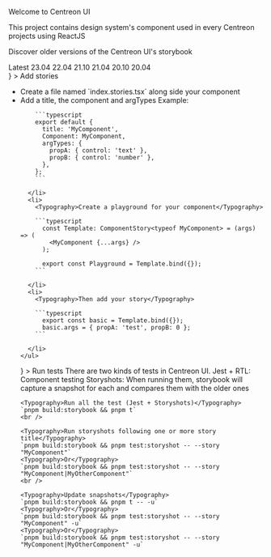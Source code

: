 

<Meta title="Home" />

<Typography variant="h4">Welcome to Centreon UI</Typography>
<br />

<Typography>This project contains design system's component used in every Centreon projects using ReactJS</Typography>
<br />

<Typography>Discover older versions of the Centreon UI's storybook</Typography>
<Stack>
  <Link href="https://storybook.centreon.com/index.html" target="__blank" rel="noopener noreferrer">
    <Typography>Latest</Typography>
  </Link>
  <Link href="https://storybook.centreon.com/23.04/index.html" target="__blank" rel="noopener noreferrer">
    <Typography>23.04</Typography>
  </Link>
  <Link href="https://storybook.centreon.com/22.04/index.html" target="__blank" rel="noopener noreferrer">
    <Typography>22.04</Typography>
  </Link>
  <Link href="https://storybook.centreon.com/21.10/index.html" target="__blank" rel="noopener noreferrer">
    <Typography>21.10</Typography>
  </Link>
  <Link href="https://storybook.centreon.com/21.04/index.html" target="__blank" rel="noopener noreferrer">
    <Typography>21.04</Typography>
  </Link>
  <Link href="https://storybook.centreon.com/20.10/index.html" target="__blank" rel="noopener noreferrer">
    <Typography>20.10</Typography>
  </Link>
  <Link href="https://storybook.centreon.com/20.04/index.html" target="__blank" rel="noopener noreferrer">
    <Typography>20.04</Typography>
  </Link>
</Stack>
<br />

<Accordion>
  <AccordionSummary
    expandIcon={<ExpandMoreIcon />}
  >
    <Typography variant="h5">Add stories</Typography>
  </AccordionSummary>
  <AccordionDetails>
    <ul>
      <li><Typography>Create a file named `index.stories.tsx` along side your component</Typography></li>
      <li>
        <Typography>Add a title, the component and argTypes</Typography>
        <Typography>Example: </Typography>

        ```typescript
        export default {
          title: 'MyComponent',
          Component: MyComponent,
          argTypes: {
            propA: { control: 'text' },
            propB: { control: 'number' },
          },
        };
        ```

      </li>
      <li>
        <Typography>Create a playground for your component</Typography>

        ```typescript
          const Template: ComponentStory<typeof MyComponent> = (args) => (
            <MyComponent {...args} />
          );

          export const Playground = Template.bind({});
        ```

      </li> 
      <li>
        <Typography>Then add your story</Typography>

        ```typescript
          export const basic = Template.bind({});
          basic.args = { propA: 'test', propB: 0 };
        ```

      </li>
    </ul>
  </AccordionDetails>
</Accordion>
<Accordion>
  <AccordionSummary
    expandIcon={<ExpandMoreIcon />}
  >
    <Typography variant="h5">Run tests</Typography>
  </AccordionSummary>
  <AccordionDetails>
    <Typography>There are two kinds of tests in Centreon UI.</Typography>
    <Typography>Jest + RTL: Component testing</Typography>
    <Typography>Storyshots: When running them, storybook will capture a snapshot for each and compares them with the older ones</Typography>
    <br />

    <Typography>Run all the test (Jest + Storyshots)</Typography>
    `pnpm build:storybook && pnpm t`
    <br />

    <Typography>Run storyshots following one or more story title</Typography>
    `pnpm build:storybook && pnpm test:storyshot -- --story "MyComponent"`
    <Typography>Or</Typography>
    `pnpm build:storybook && pnpm test:storyshot -- --story "MyComponent|MyOtherComponent"`
    <br />

    <Typography>Update snapshots</Typography>
    `pnpm build:storybook && pnpm t -- -u`
    <Typography>Or</Typography>
    `pnpm build:storybook && pnpm test:storyshot -- --story "MyComponent" -u`
    <Typography>Or</Typography>
    `pnpm build:storybook && pnpm test:storyshot -- --story "MyComponent|MyOtherComponent" -u`
  </AccordionDetails>
</Accordion>
